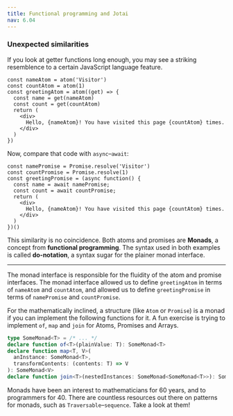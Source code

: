 ```yaml
---
title: Functional programming and Jotai
nav: 6.04
---
```


### Unexpected similarities

If you look at getter functions long enough, you may see a striking resemblence
to a certain JavaScript language feature.

```tsx
const nameAtom = atom('Visitor')
const countAtom = atom(1)
const greetingAtom = atom((get) => {
  const name = get(nameAtom)
  const count = get(countAtom)
  return (
    <div>
      Hello, {nameAtom}! You have visited this page {countAtom} times.
    </div>
  )
})
```

Now, compare that code with `async`–`await`:
```tsx
const namePromise = Promise.resolve('Visitor')
const countPromise = Promise.resolve(1)
const greetingPromise = (async function() {
  const name = await namePromise;
  const count = await countPromise;
  return (
    <div>
      Hello, {nameAtom}! You have visited this page {countAtom} times.
    </div>
  )
})()
```

This similarity is no coincidence. Both atoms and promises are **Monads**, a
concept from **functional programming**. The syntax used in both examples is
called **do-notation**, a syntax sugar for the plainer monad interface.

---

The monad interface is responsible for the fluidity of the atom and promise
interfaces. The monad interface allowed us to define `greetingAtom` in terms of
`nameAtom` and `countAtom`, and allowed us to define `greetingPromise` in terms
of `namePromise` and `countPromise`.

For the mathematically inclined, a structure (like `Atom` or `Promise`) is a
monad if you can implement the following functions for it. A fun exercise is
trying to implement `of`, `map` and `join` for Atoms, Promises and Arrays.

```typescript
type SomeMonad<T> = /* ... */
declare function of<T>(plainValue: T): SomeMonad<T>
declare function map<T, V>(
  anInstance: SomeMonad<T>,
  transformContents: (contents: T) => V
): SomeMonad<V>
declare function join<T>(nestedInstances: SomeMonad<SomeMonad<T>>): SomeMonad<T>
```

Monads have been an interest to mathematicians for 60 years, and to programmers
for 40. There are countless resources out there on patterns for monads, such
as `Traversable`–`sequence`. Take a look at them!
